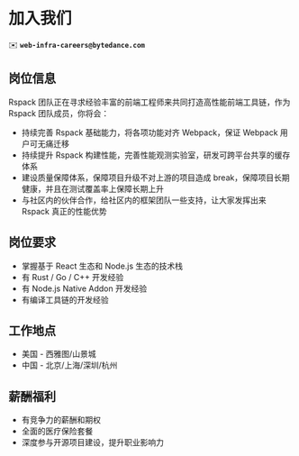 # 加入我们

✉️ **`web-infra-careers@bytedance.com`**

## 岗位信息

Rspack 团队正在寻求经验丰富的前端工程师来共同打造高性能前端工具链，作为 Rspack 团队成员，你将会：

- 持续完善 Rspack 基础能力，将各项功能对齐 Webpack，保证 Webpack 用户可无痛迁移
- 持续提升 Rspack 构建性能，完善性能观测实验室，研发可跨平台共享的缓存体系
- 建设质量保障体系，保障项目升级不对上游的项目造成 break，保障项目长期健康，并且在测试覆盖率上保障长期上升
- 与社区内的伙伴合作，给社区内的框架团队一些支持，让大家发挥出来 Rspack 真正的性能优势

## 岗位要求

- 掌握基于 React 生态和 Node.js 生态的技术栈
- 有 Rust / Go / C++ 开发经验
- 有 Node.js Native Addon 开发经验
- 有编译工具链的开发经验

## 工作地点

- 美国 - 西雅图/山景城
- 中国 - 北京/上海/深圳/杭州

## 薪酬福利

- 有竞争力的薪酬和期权
- 全面的医疗保险套餐
- 深度参与开源项目建设，提升职业影响力
